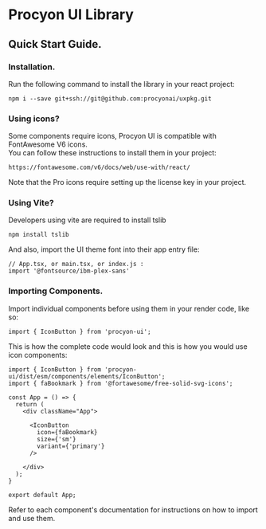 
<!-- Custom-MDX-Documentation.mdx -->
# Procyon UI Library
## Quick Start Guide.

<Meta title="Introduction" />
  


### Installation.
Run the following command to install the library in your react project:  
```
npm i --save git+ssh://git@github.com:procyonai/uxpkg.git
```

### Using icons?
Some components require icons, Procyon UI is compatible with FontAwesome V6 icons.  
You can follow these instructions to install them in your project:
```
https://fontawesome.com/v6/docs/web/use-with/react/
```
Note that the Pro icons require setting up the license key in your project.

### Using Vite?
Developers using vite are required to install tslib
```
npm install tslib
```
And also, import the UI theme font into their app entry file:
```
// App.tsx, or main.tsx, or index.js :
import '@fontsource/ibm-plex-sans'
```

### Importing Components.
Import individual components before using them in your render code, like so:
```
import { IconButton } from 'procyon-ui';
```
This is how the complete code would look and this is how you would use icon components:
```
import { IconButton } from 'procyon-ui/dist/esm/components/elements/IconButton';
import { faBookmark } from '@fortawesome/free-solid-svg-icons';

const App = () => {
  return (
    <div className="App">

      <IconButton
        icon={faBookmark}
        size={'sm'}
        variant={'primary'}
      />

    </div>
  );
}

export default App;
```
Refer to each component's documentation for instructions on how to import and use them.